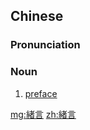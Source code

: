 {{also|绪言}}
==Chinese==
{{zh-forms|s=绪言}}

===Pronunciation===
{{zh-pron
|m=xùyán
|c=seoi5 jin4
|mn=sū-giân
|cat=n
}}

===Noun===
{{zh-noun}}

# [[preface]]

[[mg:緒言]]
[[zh:緒言]]